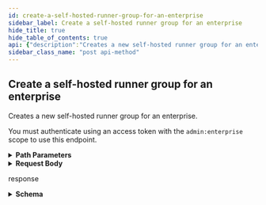 ```yaml
---
id: create-a-self-hosted-runner-group-for-an-enterprise
sidebar_label: Create a self-hosted runner group for an enterprise
hide_title: true
hide_table_of_contents: true
api: {"description":"Creates a new self-hosted runner group for an enterprise.\n\nYou must authenticate using an access token with the `admin:enterprise` scope to use this endpoint.","externalDocs":{"description":"API method documentation","url":"https://docs.github.com/rest/reference/enterprise-admin#create-self-hosted-runner-group-for-an-enterprise"},"operationId":"enterprise-admin/create-self-hosted-runner-group-for-enterprise","parameters":[{"description":"The slug version of the enterprise name. You can also substitute this value with the enterprise id.","in":"path","name":"enterprise","required":true,"schema":{"type":"string"}}],"requestBody":{"content":{"application/json":{"example":{"name":"Expensive hardware runners","runners":[9,2],"selected_organization_ids":[32,91],"visibility":"selected"},"schema":{"properties":{"name":{"description":"Name of the runner group.","type":"string"},"runners":{"description":"List of runner IDs to add to the runner group.","items":{"description":"Unique identifier of the runner.","type":"integer"},"type":"array"},"selected_organization_ids":{"description":"List of organization IDs that can access the runner group.","items":{"description":"Unique identifier of the organization.","type":"integer"},"type":"array"},"visibility":{"description":"Visibility of a runner group. You can select all organizations or select individual organization. Can be one of: `all` or `selected`","enum":["selected","all"],"type":"string"}},"required":["name"],"type":"object"}}}},"responses":{"201":{"content":{"application/json":{"examples":{"default":{"value":{"allows_public_repositories":false,"default":false,"id":2,"name":"octo-runner-group","runners_url":"https://api.github.com/enterprises/octo-corp/actions/runner-groups/2/runners","selected_organizations_url":"https://api.github.com/enterprises/octo-corp/actions/runner-groups/2/organizations","visibility":"selected"}}},"schema":{"properties":{"allows_public_repositories":{"type":"boolean"},"default":{"type":"boolean"},"id":{"type":"number"},"name":{"type":"string"},"runners_url":{"type":"string"},"selected_organizations_url":{"type":"string"},"visibility":{"type":"string"}},"required":["id","name","visibility","allows_public_repositories","default","runners_url"],"type":"object"}}},"description":"response"}},"tags":["enterprise-admin"],"x-github":{"category":"enterprise-admin","enabledForGitHubApps":false,"githubCloudOnly":false,"previews":[],"subcategory":"actions"},"method":"post","path":"/enterprises/{enterprise}/actions/runner-groups","servers":[{"url":"https://api.github.com"}],"jsonRequestBodyExample":{"name":"string","runners":[0],"selected_organization_ids":[0],"visibility":"selected"},"info":{"contact":{"name":"Support","url":"https://support.github.com/contact"},"description":"GitHub's v3 REST API.","license":{"name":"MIT","url":"https://spdx.org/licenses/MIT"},"termsOfService":"https://docs.github.com/articles/github-terms-of-service","title":"GitHub v3 REST API","version":"1.1.4","x-apisguru-categories":["collaboration","developer_tools"],"x-logo":{"url":"https://twitter.com/github/profile_image?size=original"},"x-origin":[{"format":"openapi","url":"https://raw.githubusercontent.com/github/rest-api-description/main/descriptions/api.github.com/api.github.com.json","version":"3.0"}],"x-providerName":"github.com"},"postman":{"name":"Create a self-hosted runner group for an enterprise","description":{"content":"Creates a new self-hosted runner group for an enterprise.\n\nYou must authenticate using an access token with the `admin:enterprise` scope to use this endpoint.","type":"text/plain"},"url":{"path":["enterprises",":enterprise","actions","runner-groups"],"host":["{{baseUrl}}"],"query":[],"variable":[{"disabled":false,"description":{"content":"(Required) The slug version of the enterprise name. You can also substitute this value with the enterprise id.","type":"text/plain"},"type":"any","value":"","key":"enterprise"}]},"header":[{"key":"Content-Type","value":"application/json"},{"key":"Accept","value":"application/json"}],"method":"POST","body":{"mode":"raw","raw":"\"\"","options":{"raw":{"language":"json"}}}}}
sidebar_class_name: "post api-method"
---
```



## Create a self-hosted runner group for an enterprise



Creates a new self-hosted runner group for an enterprise.

You must authenticate using an access token with the `admin:enterprise` scope to use this endpoint.

<details style={{"marginBottom":"1rem"}}><summary style={{}}><strong>Path Parameters</strong></summary><div><ul><ParamsItem className={"paramsItem"} param={{"description":"The slug version of the enterprise name. You can also substitute this value with the enterprise id.","in":"path","name":"enterprise","required":true,"schema":{"type":"string"}}}></ParamsItem></ul></div></details><details style={{}}><summary style={{"textAlign":"left"}}><strong>Request Body</strong></summary><div style={{"textAlign":"left","marginLeft":"1rem"}}></div><ul style={{"marginLeft":"1rem"}}><SchemaItem collapsible={false} name={"name"} required={true} schemaDescription={"Name of the runner group."} schemaName={"string"} qualifierMessage={undefined}></SchemaItem><SchemaItem collapsible={false} name={"runners"} required={false} schemaDescription={"List of runner IDs to add to the runner group."} schemaName={"integer[]"} qualifierMessage={undefined}></SchemaItem><SchemaItem collapsible={false} name={"selected_organization_ids"} required={false} schemaDescription={"List of organization IDs that can access the runner group."} schemaName={"integer[]"} qualifierMessage={undefined}></SchemaItem><SchemaItem collapsible={false} name={"visibility"} required={false} schemaDescription={"Visibility of a runner group. You can select all organizations or select individual organization. Can be one of: `all` or `selected`"} schemaName={"string"} qualifierMessage={"**Possible values:** [`selected`, `all`]"}></SchemaItem></ul></details><div><ApiTabs><TabItem label={"201"} value={"201"}><div>

response

</div><div><details style={{}}><summary style={{"textAlign":"left"}}><strong>Schema</strong></summary><div style={{"textAlign":"left","marginLeft":"1rem"}}></div><ul style={{"marginLeft":"1rem"}}><SchemaItem collapsible={false} name={"allows_public_repositories"} required={true} schemaDescription={undefined} schemaName={"boolean"} qualifierMessage={undefined}></SchemaItem><SchemaItem collapsible={false} name={"default"} required={true} schemaDescription={undefined} schemaName={"boolean"} qualifierMessage={undefined}></SchemaItem><SchemaItem collapsible={false} name={"id"} required={true} schemaDescription={undefined} schemaName={"number"} qualifierMessage={undefined}></SchemaItem><SchemaItem collapsible={false} name={"name"} required={true} schemaDescription={undefined} schemaName={"string"} qualifierMessage={undefined}></SchemaItem><SchemaItem collapsible={false} name={"runners_url"} required={true} schemaDescription={undefined} schemaName={"string"} qualifierMessage={undefined}></SchemaItem><SchemaItem collapsible={false} name={"selected_organizations_url"} required={false} schemaDescription={undefined} schemaName={"string"} qualifierMessage={undefined}></SchemaItem><SchemaItem collapsible={false} name={"visibility"} required={true} schemaDescription={undefined} schemaName={"string"} qualifierMessage={undefined}></SchemaItem></ul></details></div></TabItem></ApiTabs></div>
      